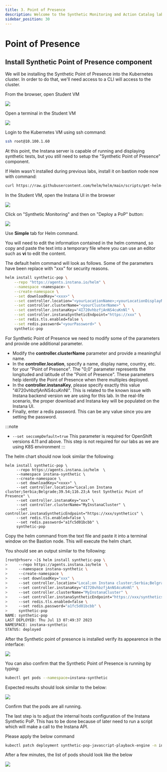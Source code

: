 ```yaml
---
title: 3. Point of Presence
description: Welcome to the Synthetic Monitoring and Action Catalog lab
sidebar_position: 30
---
```

# Point of Presence

## Install Synthetic Point of Presence component

We will be installing the Synthetic Point of Presence into the Kubernetes cluster. In order to do that, we'll need access to a CLI will access to the cluster.

From the browser, open Student VM 

![](images/student-vm.png)

Open a terminal in the Student VM

![](images/student-terminal.png)

Login to the Kubernetes VM using ssh command:

```bash
ssh root@10.100.1.60
```

At this point, the Instana server is capable of running and displaying synthetic tests, but you still need to setup the "Synthetic Point of Presence" component.

If Helm wasn't installed during previous labs, install it on bastion node now with command:
```bash
curl https://raw.githubusercontent.com/helm/helm/main/scripts/get-helm-3 | bash
```

In the Student VM, open the Instana UI in the browser

![](images/instana-ui.png)

Click on "Synthetic Monitoring" and then on "Deploy a PoP" button:

![](images/DeployAPoP.png)

Use **Simple** tab for Helm command. 

You will need to edit the information contained in the helm command, so copy and paste the text into a temporary file where you can use an editor such as **vi** to edit the content.

The default helm command will look as follows. Some of the parameters have been replace with "xxx" for security reasons.
```sh
helm install synthetic-pop \
	--repo "https://agents.instana.io/helm" \
	--namespace <namespace> \
	--create-namespace \
	--set downloadKey="<xxx>" \
	--set controller.location="<yourLocationName>;<yourLocationDisplayName>;<yourLocationCountry>;<yourLocationCity>;0;0;<yourLocationDescription>" \
	--set controller.clusterName="<yourClusterName>" \
	--set controller.instanaKey="4I720vhbzfjAnNS4cuKnNl" \
	--set controller.instanaSyntheticEndpoint="https://xxx" \
	--set redis.tls.enabled=false \
	--set redis.password="<yourPassword>" \
	synthetic-pop
  ```

For Synthetic Point of Presence we need to modify some of the parameters and provide one additional parameter.  


- Modify the **controller.clusterName** parameter and provide a meaningful name.
- In the **controller.location**, specify a name, display name, country, etc. for your "Point of Presence".   The "0;0" parameter represents the longituded and latitude of the "Point of Presence".  These parameters help identify the Point of Presence when  there multiples deployed.
- In the 	**controller.instanaKey**, please specify exactly this value "4I720vhbzfjAnNS4cuKnNl". This is related to the known issue with Instana backend version we are using for this lab. In the real-life scenario, the proper download and Instana key will be populated on the Instana UI.
- Finally, enter a redis password.  This can be any value since you are setting the password.

:::note
- `--set seccompDefault=true` This parameter is required for OpenShift versions 4.11 and above. This step is not required for our labs as we are using K8S environment
:::

The helm chart should now look similar the following:

```text
helm install synthetic-pop \
     --repo https://agents.instana.io/helm  \
     --namespace instana-synthetic \
     --create-namespace \
     --set downloadKey="<xxx>" \
     --set controller.location="Local;on Instana cluster;Serbia;Belgrade;39.54;116.23;A test Synthetic Point of Presence" \
     --set controller.instanaKey="xxx" \
     --set controller.clusterName="MyInstanaCluster" \
     --set controller.instanaSyntheticEndpoint="https://xxx/synthetics" \
     --set redis.tls.enabled=false \
     --set redis.password="a1fc5d01bcbb" \
     synthetic-pop
```

Copy the helm command from the text file and paste it into a terminal window on the Bastion node. This will execute the helm chart.

You should see an output similar to the following:

```sh
[root@rhserv ~]$ helm install synthetic-pop \
>     --repo https://agents.instana.io/helm  \
>     --namespace instana-synthetic \
>     --create-namespace \
>     --set downloadKey="xxx" \
>     --set controller.location="Local;on Instana cluster;Serbia;Belgrade;39.54;116.23;A test Synthetic Point of Presence" \
>     --set controller.instanaKey="4I720vhbzfjAnNS4cuKnNl" \
>     --set controller.clusterName="MyInstanaCluster" \
>     --set controller.instanaSyntheticEndpoint="https://xxx/synthetics" \
>     --set redis.tls.enabled=false \
>     --set redis.password="a1fc5d01bcbb" \
>     synthetic-pop
NAME: synthetic-pop
LAST DEPLOYED: Thu Jul 13 07:49:37 2023
NAMESPACE: instana-synthetic
STATUS: deployed
```

After the Synthetic point of presence is installed verify its appearence in the interface:

![](images/PointOfPresence_Location.png)

You can also confirm that the Synthetic Point of Presence is running by typing:
```sh
kubectl get pods --namespace=instana-synthetic
```

Expected results should look similar to the below:

![](images/pop-syn-pods.png)

Confirm that the pods are all running.

The last step is to adjust the internal hosts configuration of the Instana Synthetic PoP. This has to be done because of later need to run a script which will make a call to the Instana API.

Please apply the below command

```sh
kubectl patch deployment synthetic-pop-javascript-playback-engine -n instana-synthetic --patch '{"spec": {"template": {"spec": {"hostAliases": [{"hostnames": ["unit0-tenant0.rhserv.ibm.edu"],"ip": "10.100.1.203"}]}}}}'
```

After a few minutes, the list of pods should look like the below

![](images/pop-syn-pods.png)
